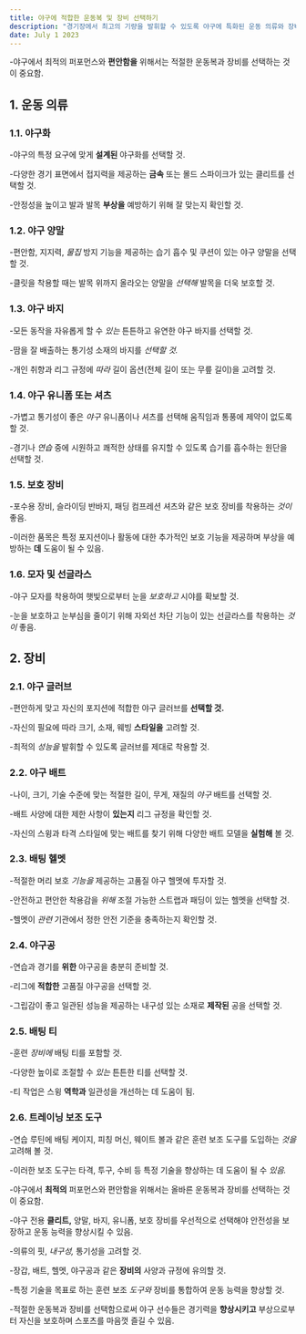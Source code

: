 ```yaml
---
title: 야구에 적합한 운동복 및 장비 선택하기
description: "경기장에서 최고의 기량을 발휘할 수 있도록 야구에 특화된 운동 의류와 장비를 선택하는 데 유용한 팁을 제공합니다."
date: July 1 2023
---
```



-야구에서 최적의 퍼포먼스와 **편안함을** 위해서는 적절한 운동복과 장비를 선택하는 것이 중요함.

## 1. 운동 의류
### 1.1. 야구화
-야구의 특정 요구에 맞게 **설계된** 야구화를 선택할 것. 



-다양한 경기 표면에서 접지력을 제공하는 **금속** 또는 몰드 스파이크가 있는 클리트를 선택할 것. 



-안정성을 높이고 발과 발목 **부상을** 예방하기 위해 잘 맞는지 확인할 것.

### 1.2. 야구 양말
-편안함, 지지력, _물집_ 방지 기능을 제공하는 습기 흡수 및 쿠션이 있는 야구 양말을 선택할 것. 



-클릿을 착용할 때는 발목 위까지 올라오는 양말을 _선택해_ 발목을 더욱 보호할 것.

### 1.3. 야구 바지
-모든 동작을 자유롭게 할 수 _있는_ 튼튼하고 유연한 야구 바지를 선택할 것. 



-땀을 잘 배출하는 통기성 소재의 바지를 _선택할 것._ 


-개인 취향과 리그 규정에 _따라_ 길이 옵션(전체 길이 또는 무릎 길이)을 고려할 것.

### 1.4. 야구 유니폼 또는 셔츠
-가볍고 통기성이 좋은 _야구_ 유니폼이나 셔츠를 선택해 움직임과 통풍에 제약이 없도록 할 것. 



-경기나 _연습_ 중에 시원하고 쾌적한 상태를 유지할 수 있도록 습기를 흡수하는 원단을 선택할 것.

### 1.5. 보호 장비
-포수용 장비, 슬라이딩 반바지, 패딩 컴프레션 셔츠와 같은 보호 장비를 착용하는 _것이_ 좋음. 



-이러한 품목은 특정 포지션이나 활동에 대한 추가적인 보호 기능을 제공하며 부상을 예방하는 **데** 도움이 될 수 있음.

### 1.6. 모자 및 선글라스
-야구 모자를 착용하여 햇빛으로부터 눈을 _보호하고_ 시야를 확보할 것. 



-눈을 보호하고 눈부심을 줄이기 위해 자외선 차단 기능이 있는 선글라스를 착용하는 _것이_ 좋음.

## 2. 장비
### 2.1. 야구 글러브
-편안하게 맞고 자신의 포지션에 적합한 야구 글러브를 **선택할 것.** 


-자신의 필요에 따라 크기, 소재, 웨빙 **스타일을** 고려할 것. 



-최적의 _성능을_ 발휘할 수 있도록 글러브를 제대로 착용할 것.

### 2.2. 야구 배트
-나이, 크기, 기술 수준에 맞는 적절한 길이, 무게, 재질의 _야구_ 배트를 선택할 것. 



-배트 사양에 대한 제한 사항이 **있는지** 리그 규정을 확인할 것. 



-자신의 스윙과 타격 스타일에 맞는 배트를 찾기 위해 다양한 배트 모델을 **실험해** 볼 것.

### 2.3. 배팅 헬멧
-적절한 머리 보호 _기능을_ 제공하는 고품질 야구 헬멧에 투자할 것. 



-안전하고 편안한 착용감을 _위해_ 조절 가능한 스트랩과 패딩이 있는 헬멧을 선택할 것. 



-헬멧이 _관련_ 기관에서 정한 안전 기준을 충족하는지 확인할 것.

### 2.4. 야구공
-연습과 경기를 **위한** 야구공을 충분히 준비할 것. 



-리그에 **적합한** 고품질 야구공을 선택할 것. 



-그립감이 좋고 일관된 성능을 제공하는 내구성 있는 소재로 **제작된** 공을 선택할 것.

### 2.5. 배팅 티
-훈련 _장비에_ 배팅 티를 포함할 것. 



-다양한 높이로 조절할 수 _있는_ 튼튼한 티를 선택할 것. 



-티 작업은 스윙 **역학과** 일관성을 개선하는 데 도움이 됨.

### 2.6. 트레이닝 보조 도구
-연습 루틴에 배팅 케이지, 피칭 머신, 웨이트 볼과 같은 훈련 보조 도구를 도입하는 _것을_ 고려해 볼 것. 



-이러한 보조 도구는 타격, 투구, 수비 등 특정 기술을 향상하는 데 도움이 될 수 _있음._

-야구에서 **최적의** 퍼포먼스와 편안함을 위해서는 올바른 운동복과 장비를 선택하는 것이 중요함. 



-야구 전용 **클리트,** 양말, 바지, 유니폼, 보호 장비를 우선적으로 선택해야 안전성을 보장하고 운동 능력을 향상시킬 수 있음. 



-의류의 핏, _내구성,_ 통기성을 고려할 것. 



-장갑, 배트, 헬멧, 야구공과 같은 **장비의** 사양과 규정에 유의할 것. 



-특정 기술을 목표로 하는 훈련 보조 _도구와_ 장비를 통합하여 운동 능력을 향상할 것. 



-적절한 운동복과 장비를 선택함으로써 야구 선수들은 경기력을 **향상시키고** 부상으로부터 자신을 보호하며 스포츠를 마음껏 즐길 수 있음.